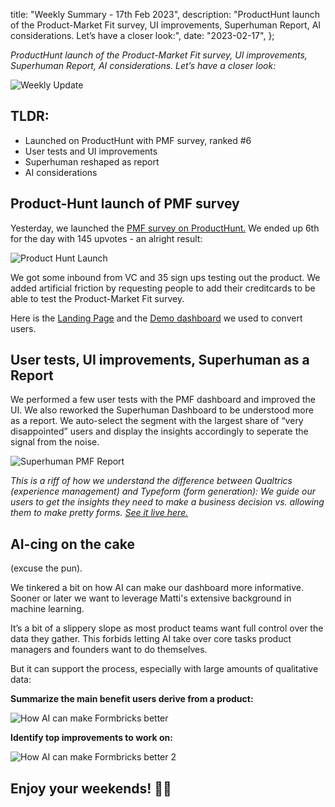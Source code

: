 


  title: "Weekly Summary - 17th Feb 2023",
  description:
    "ProductHunt launch of the Product-Market Fit survey, UI improvements, Superhuman Report, AI considerations. Let’s have a closer look:",
  date: "2023-02-17",
};

_ProductHunt launch of the Product-Market Fit survey, UI improvements, Superhuman Report, AI considerations. Let’s have a closer look:_

<Image src={HeaderImage} alt="Weekly Update" className="rounded-lg" />

## TLDR:

- Launched on ProductHunt with PMF survey, ranked #6
- User tests and UI improvements
- Superhuman reshaped as report
- AI considerations

## Product-Hunt launch of PMF survey

Yesterday, we launched the [PMF survey on ProductHunt.](https://www.producthunt.com/posts/product-market-fit-survey-by-formbricks) We ended up 6th for the day with 145 upvotes - an alright result:

<Image src={PH} alt="Product Hunt Launch" className="rounded-lg" />

We got some inbound from VC and 35 sign ups testing out the product. We added artificial friction by requesting people to add their creditcards to be able to test the Product-Market Fit survey.

Here is the [Landing Page](https://formbricks.com/pmf) and the [Demo dashboard](https://formbricks.com/demo) we used to convert users.

## User tests, UI improvements, Superhuman as a Report

We performed a few user tests with the PMF dashboard and improved the UI. We also reworked the Superhuman Dashboard to be understood more as a report. We auto-select the segment with the largest share of “very disappointed” users and display the insights accordingly to seperate the signal from the noise.

<Image src={Superhuman} alt="Superhuman PMF Report" className="rounded-lg" />

_This is a riff of how we understand the difference between Qualtrics (experience management) and Typeform (form generation): We guide our users to get the insights they need to make a business decision vs. allowing them to make pretty forms. [See it live here.](https://formbricks.com/demo)_

## AI-cing on the cake

(excuse the pun).

We tinkered a bit on how AI can make our dashboard more informative. Sooner or later we want to leverage Matti's extensive background in machine learning.

It’s a bit of a slippery slope as most product teams want full control over the data they gather. This forbids letting AI take over core tasks product managers and founders want to do themselves.

But it can support the process, especially with large amounts of qualitative data:

**Summarize the main benefit users derive from a product:**

<Image src={AI1} alt="How AI can make Formbricks better" className="rounded-lg" />

**Identify top improvements to work on:**

<Image src={AI2} alt="How AI can make Formbricks better 2" className="rounded-lg" />

## Enjoy your weekends! 🤸‍♀️

<NewsletterSignup />

